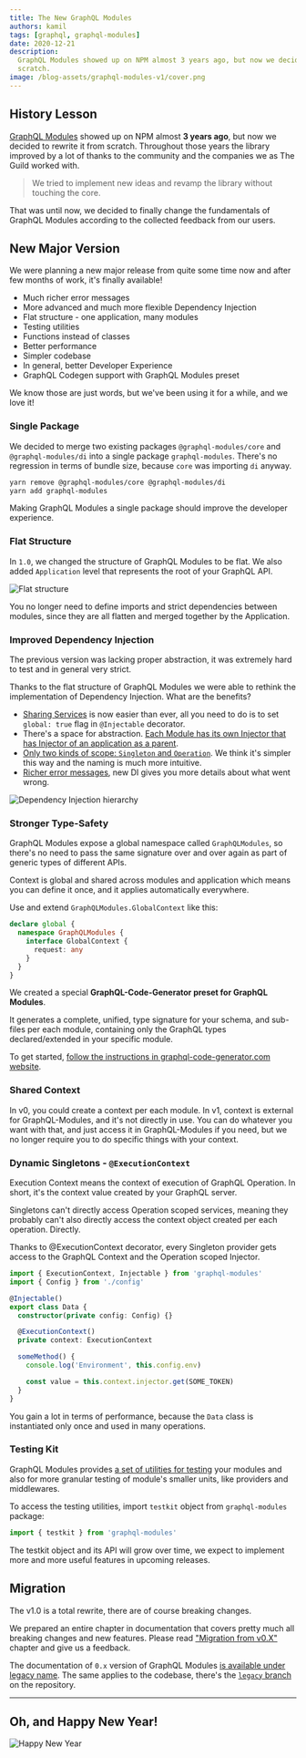 ```yaml
---
title: The New GraphQL Modules
authors: kamil
tags: [graphql, graphql-modules]
date: 2020-12-21
description:
  GraphQL Modules showed up on NPM almost 3 years ago, but now we decided to rewrite it from
  scratch.
image: /blog-assets/graphql-modules-v1/cover.png
---
```


## History Lesson

[GraphQL Modules](https://graphql-modules.com) showed up on NPM almost **3 years ago**, but now we
decided to rewrite it from scratch. Throughout those years the library improved by a lot of thanks
to the community and the companies we as The Guild worked with.

> We tried to implement new ideas and revamp the library without touching the core.

That was until now, we decided to finally change the fundamentals of GraphQL Modules according to
the collected feedback from our users.

## New Major Version

We were planning a new major release from quite some time now and after few months of work, it's
finally available!

- Much richer error messages
- More advanced and much more flexible Dependency Injection
- Flat structure - one application, many modules
- Testing utilities
- Functions instead of classes
- Better performance
- Simpler codebase
- In general, better Developer Experience
- GraphQL Codegen support with GraphQL Modules preset

We know those are just words, but we've been using it for a while, and we love it!

### Single Package

We decided to merge two existing packages `@graphql-modules/core` and `@graphql-modules/di` into a
single package `graphql-modules`. There's no regression in terms of bundle size, because `core` was
importing `di` anyway.

```sh
yarn remove @graphql-modules/core @graphql-modules/di
yarn add graphql-modules
```

Making GraphQL Modules a single package should improve the developer experience.

### Flat Structure

In `1.0`, we changed the structure of GraphQL Modules to be flat. We also added `Application` level
that represents the root of your GraphQL API.

![Flat structure](/blog-assets/graphql-modules-v1/flat-structure.png)

You no longer need to define imports and strict dependencies between modules, since they are all
flatten and merged together by the Application.

### Improved Dependency Injection

The previous version was lacking proper abstraction, it was extremely hard to test and in general
very strict.

Thanks to the flat structure of GraphQL Modules we were able to rethink the implementation of
Dependency Injection. What are the benefits?

- [Sharing Services](https://graphql-modules.com/docs/di/providers#global-providers-and-token) is
  now easier than ever, all you need to do is to set `global: true` flag in `@Injectable` decorator.
- There's a space for abstraction.
  [Each Module has its own Injector that has Injector of an application as a parent](https://graphql-modules.com/docs/di/introduction).
- [Only two kinds of scope: `Singleton` and `Operation`](https://graphql-modules.com/docs/di/scopes).
  We think it's simpler this way and the naming is much more intuitive.
- [Richer error messages](https://github.com/Urigo/graphql-modules/blob/master/packages/graphql-modules/tests/di-errors.spec.ts),
  new DI gives you more details about what went wrong.

![Dependency Injection hierarchy](/blog-assets/graphql-modules-v1/di-hierarchy.png)

### Stronger Type-Safety

GraphQL Modules expose a global namespace called `GraphQLModules`, so there's no need to pass the
same signature over and over again as part of generic types of different APIs.

Context is global and shared across modules and application which means you can define it once, and
it applies automatically everywhere.

Use and extend `GraphQLModules.GlobalContext` like this:

```typescript
declare global {
  namespace GraphQLModules {
    interface GlobalContext {
      request: any
    }
  }
}
```

We created a special **GraphQL-Code-Generator preset for GraphQL Modules**.

It generates a complete, unified, type signature for your schema, and sub-files per each module,
containing only the GraphQL types declared/extended in your specific module.

To get started,
[follow the instructions in graphql-code-generator.com website](https://graphql-code-generator.com/docs/presets/graphql-modules).

### Shared Context

In v0, you could create a context per each module. In v1, context is external for GraphQL-Modules,
and it's not directly in use. You can do whatever you want with that, and just access it in
GraphQL-Modules if you need, but we no longer require you to do specific things with your context.

### Dynamic Singletons - `@ExecutionContext`

Execution Context means the context of execution of GraphQL Operation. In short, it's the context
value created by your GraphQL server.

Singletons can't directly access Operation scoped services, meaning they probably can't also
directly access the context object created per each operation. Directly.

Thanks to @ExecutionContext decorator, every Singleton provider gets access to the GraphQL Context
and the Operation scoped Injector.

```typescript
import { ExecutionContext, Injectable } from 'graphql-modules'
import { Config } from './config'

@Injectable()
export class Data {
  constructor(private config: Config) {}

  @ExecutionContext()
  private context: ExecutionContext

  someMethod() {
    console.log('Environment', this.config.env)

    const value = this.context.injector.get(SOME_TOKEN)
  }
}
```

You gain a lot in terms of performance, because the `Data` class is instantiated only once and used
in many operations.

### Testing Kit

GraphQL Modules provides
[a set of utilities for testing](https://graphql-modules.com/docs/essentials/testing) your modules
and also for more granular testing of module's smaller units, like providers and middlewares.

To access the testing utilities, import `testkit` object from `graphql-modules` package:

```ts
import { testkit } from 'graphql-modules'
```

The testkit object and its API will grow over time, we expect to implement more and more useful
features in upcoming releases.

## Migration

The v1.0 is a total rewrite, there are of course breaking changes.

We prepared an entire chapter in documentation that covers pretty much all breaking changes and new
features. Please read ["Migration from v0.X"](https://graphql-modules.com/docs/recipes/migration)
chapter and give us a feedback.

The documentation of `0.x` version of GraphQL Modules
[is available under legacy name](https://graphql-modules.com/docs/legacy/introduction/getting-started).
The same applies to the codebase, there's the
[`legacy` branch](https://github.com/Urigo/graphql-modules/tree/legacy) on the repository.

---

## Oh, and Happy New Year!

![Happy New Year](/blog-assets/graphql-modules-v1/new-year.png)
